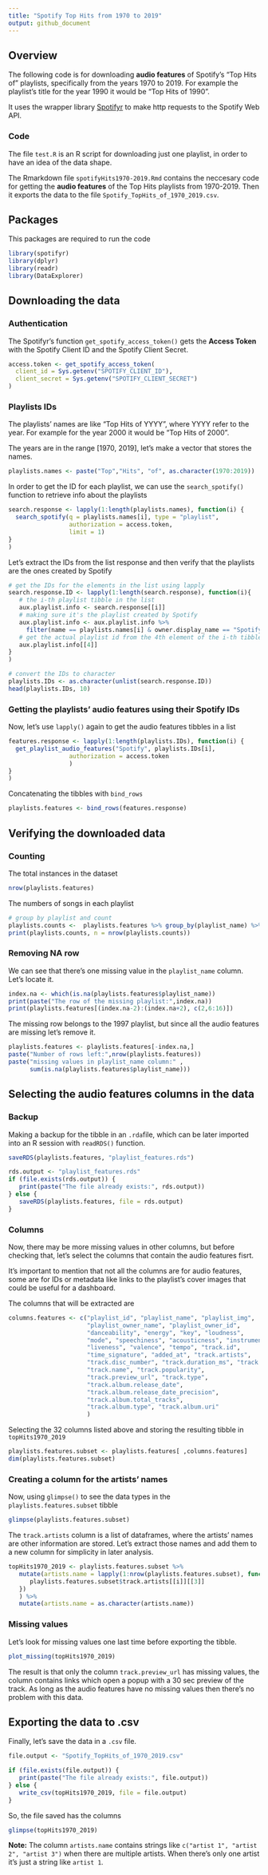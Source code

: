 ```yaml
---
title: "Spotify Top Hits from 1970 to 2019"
output: github_document
---
```


## Overview
The following code is for downloading **audio features** of Spotify's "Top Hits of" playlists, specifically from the years 1970 to 2019. For example the playlist's title for the year 1990 it would be "Top Hits of 1990".

It uses the wrapper library [Spotifyr](https://www.rcharlie.com/spotifyr/) to make http requests to the Spotify Web API.

### Code
The file ```test.R``` is an R script for downloading just one playlist, in order to have an idea of the data shape.

The Rmarkdown file ```spotifyHits1970-2019.Rmd``` contains the neccesary code for getting the **audio features** of the Top Hits playlists from 1970-2019. Then it exports the data to the file ```Spotify_TopHits_of_1970_2019.csv```.

## Packages
This packages are required to run the code
```r
library(spotifyr)
library(dplyr)
library(readr)
library(DataExplorer)
```

## Downloading the data

### Authentication
The Spotifyr's function ```get_spotify_access_token()``` gets the **Access Token** with the Spotify Client ID and the Spotify Client Secret.

```r
access.token <- get_spotify_access_token(
  client_id = Sys.getenv("SPOTIFY_CLIENT_ID"), 
  client_secret = Sys.getenv("SPOTIFY_CLIENT_SECRET")
)
```


### Playlists IDs
The playlists' names are like "Top Hits of YYYY", where YYYY refer to the year. For example for the year 2000 it would be "Top Hits of 2000". 

The years are in the range [1970, 2019], let's make a vector that stores the names.

```r
playlists.names <- paste("Top","Hits", "of", as.character(1970:2019)) 
```

In order to get the ID for each playlist, we can use the `search_spotify()` function to retrieve info about the playlists

```r
search.response <- lapply(1:length(playlists.names), function(i) {
  search_spotify(q = playlists.names[i], type = "playlist", 
                 authorization = access.token, 
                 limit = 1)
}
)
```

Let's extract the IDs from the list response and then verify that the playlists are the ones created by Spotify

```r
# get the IDs for the elements in the list using lapply
search.response.ID <- lapply(1:length(search.response), function(i){
   # the i-th playlist tibble in the list
   aux.playlist.info <- search.response[[i]]
   # making sure it's the playlist created by Spotify
   aux.playlist.info <- aux.playlist.info %>% 
     filter(name == playlists.names[i] & owner.display_name == "Spotify")
   # get the actual playlist id from the 4th element of the i-th tibble 
   aux.playlist.info[[4]]
}
)

# convert the IDs to character
playlists.IDs <- as.character(unlist(search.response.ID))
head(playlists.IDs, 10)
```

### Getting the playlists' audio features using their Spotify IDs
Now, let's use ```lapply()``` again to get the audio features tibbles in a list

```r
features.response <- lapply(1:length(playlists.IDs), function(i) {
  get_playlist_audio_features("Spotify", playlists.IDs[i], 
                 authorization = access.token
                 )
}
)
```





Concatenating the tibbles with ```bind_rows```
```r
playlists.features <- bind_rows(features.response)
```

## Verifying the downloaded data

### Counting
The total instances in the dataset

```r
nrow(playlists.features)
```

The numbers of songs in each playlist

```r
# group by playlist and count
playlists.counts <-  playlists.features %>% group_by(playlist_name) %>% summarise(n = n())
print(playlists.counts, n = nrow(playlists.counts))
```
### Removing NA row
We can see that there's one missing value in the ```playlist_name``` column. Let's locate it.

```r
index.na <- which(is.na(playlists.features$playlist_name))
print(paste("The row of the missing playlist:",index.na))
print(playlists.features[(index.na-2):(index.na+2), c(2,6:16)])
```

The missing row belongs to the 1997 playlist, but since all the audio features are missing let's remove it.

```r
playlists.features <- playlists.features[-index.na,]
paste("Number of rows left:",nrow(playlists.features))
paste("missing values in playlist_name column:" , 
      sum(is.na(playlists.features$playlist_name)))
```
## Selecting the audio features columns in the data

### Backup
Making a backup for the tibble in an ```.rda```file, which can be later imported into an R session with ```readRDS()``` function.

```r
saveRDS(playlists.features, "playlist_features.rds")

rds.output <- "playlist_features.rds"
if (file.exists(rds.output)) {
   print(paste("The file already exists:", rds.output))
} else {
   saveRDS(playlists.features, file = rds.output)
}
```

### Columns

Now, there may be more missing values in other columns, but before checking that, let's select the columns that contain the audio features fisrt.

It's important to mention that not all the columns are for audio features, some are for IDs or metadata like links to the playlist's cover images that could be useful for a dashboard. 

The columns that will be extracted are

```r
columns.features <- c("playlist_id", "playlist_name", "playlist_img", 
                      "playlist_owner_name", "playlist_owner_id",
                      "danceability", "energy", "key", "loudness", 
                      "mode", "speechiness", "acousticness", "instrumentalness", 
                      "liveness", "valence", "tempo", "track.id",
                      "time_signature", "added_at", "track.artists", 
                      "track.disc_number", "track.duration_ms", "track.explicit",
                      "track.name", "track.popularity",
                      "track.preview_url", "track.type",
                      "track.album.release_date", 
                      "track.album.release_date_precision",
                      "track.album.total_tracks",
                      "track.album.type", "track.album.uri"
                      )
```

Selecting the 32 columns listed above and storing the resulting tibble in ```topHits1970_2019```

```r
playlists.features.subset <- playlists.features[ ,columns.features]
dim(playlists.features.subset)
```
### Creating a column for the artists' names
Now, using ```glimpse()``` to see the data types in the ```playlists.features.subset``` tibble 

```r
glimpse(playlists.features.subset)
```

The ```track.artists``` column is a list of dataframes, where the artists' names are other information are stored. Let's extract those names and add them to a new column for simplicity in later analysis.

```r
topHits1970_2019 <- playlists.features.subset %>% 
   mutate(artists.name = lapply(1:nrow(playlists.features.subset), function(i){
      playlists.features.subset$track.artists[[i]][[3]]
   })
   ) %>% 
   mutate(artists.name = as.character(artists.name))
```

### Missing values
Let's look for missing values one last time before exporting the tibble.

```r
plot_missing(topHits1970_2019)
```

The result is that only the column ```track.preview_url``` has missing values, the column contains links which open a popup with a 30 sec preview of the track. As long as the audio features have no missing values then there's no problem with this data.

## Exporting the data to .csv
Finally, let's save the data in a ```.csv``` file.

```r
file.output <- "Spotify_TopHits_of_1970_2019.csv"

if (file.exists(file.output)) {
   print(paste("The file already exists:", file.output))
} else {
   write_csv(topHits1970_2019, file = file.output)
}
```

So, the file saved has the columns

```r
glimpse(topHits1970_2019)
```


**Note:** The column ```artists.name``` contains strings like ```c("artist 1", "artist 2", "artist 3")``` when there are multiple artists. When there's only one artist it's just a string like ```artist 1```.





